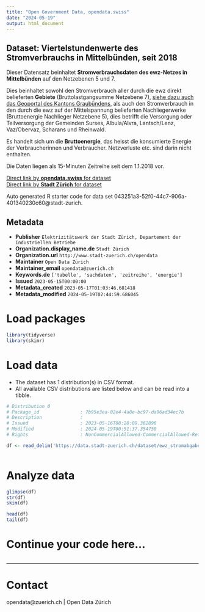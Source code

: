 ```yaml
---
title: "Open Government Data, opendata.swiss"
date: "2024-05-19"
output: html_document
---
```


## Dataset: Viertelstundenwerte des Stromverbrauchs in Mittelbünden, seit 2018

Dieser Datensatz beinhaltet **Stromverbrauchsdaten des ewz-Netzes in Mittelbünden** auf den Netzebenen 5 und 7. 

Dies beinhaltet sowohl den Stromverbrauch aller durch die ewz direkt belieferten **Gebiete** (Bruttolastgangsumme Netzebene 7), [siehe dazu auch das Geoportal des Kantons Graubündens](https://edit.geo.gr.ch/s/xS28), als auch den Stromverbrauch in den durch die ewz auf der Mittelspannung belieferten Nachliegerwerke (Bruttoenergie Nachlieger Netzebene 5), dies betrifft die Versorgung oder Teilversorgung der Gemeinden Surses, Albula/Alvra, Lantsch/Lenz, Vaz/Obervaz, Scharans und Rheinwald.

Es handelt sich um die **Bruttoenergie**, das heisst die konsumierte Energie der Verbraucherinnen und Verbraucher. Netzverluste etc. sind darin nicht enthalten.

Die Daten liegen als 15-Minuten Zeitreihe seit dem 1.1.2018 vor.

[Direct link by **opendata.swiss** for dataset](https://opendata.swiss/de/dataset/viertelstundenwerte-des-stromverbrauchs-in-mittelbunden-seit-2018)<br>
[Direct link by **Stadt Zürich** for dataset](https://data.stadt-zuerich.ch/dataset/ewz_stromabgabe_netzebenen_mittelbuenden)

Auto generated R starter code for data set 043251a3-52f0-44c7-906a-401340230c60@stadt-zurich.

## Metadata

- **Publisher** `Elektrizitätswerk der Stadt Zürich, Departement der Industriellen Betriebe`
- **Organization.display_name.de** `Stadt Zürich`
- **Organization.url** `http://www.stadt-zuerich.ch/opendata`
- **Maintainer** `Open Data Zürich`
- **Maintainer_email** `opendata@zuerich.ch`
- **Keywords.de** `['tabelle', 'sachdaten', 'zeitreihe', 'energie']`
- **Issued** `2023-05-15T00:00:00`
- **Metadata_created** `2023-05-17T01:03:46.681418`
- **Metadata_modified** `2024-05-19T02:44:59.686045`


# Load packages

```r

library(tidyverse)
library(skimr)

```

# Load data

-   The dataset has 1 distribution(s) in CSV format.
-   All available CSV distributions are listed below and can be read into a tibble.

```r

# Distribution 0
# Package_id               : 7b95e3ea-02e4-4a8e-bc97-da96ad34ec7b
# Description              : 
# Issued                   : 2023-05-16T08:28:09.362898
# Modified                 : 2024-05-19T00:51:37.354750
# Rights                   : NonCommercialAllowed-CommercialAllowed-ReferenceNotRequired

df <- read_delim('https://data.stadt-zuerich.ch/dataset/ewz_stromabgabe_netzebenen_mittelbuenden/download/ewz_stromabgabe_netzebenen_mittelbuenden.csv')



```

# Analyze data

```r

glimpse(df)
str(df)
skim(df)

head(df)
tail(df)

```

# Continue your code here...

```r

```

------------------------------------------------------------------------

# Contact

opendata@zuerich.ch | Open Data Zürich

